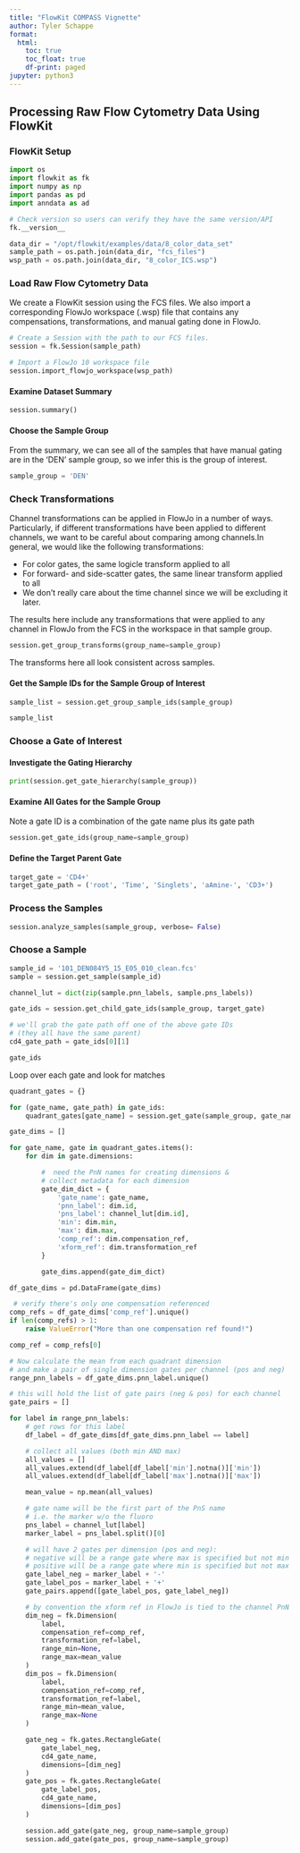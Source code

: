 ```yaml
---
title: "FlowKit COMPASS Vignette"
author: Tyler Schappe
format: 
  html:
    toc: true
    toc_float: true
    df-print: paged
jupyter: python3
---
```


## Processing Raw Flow Cytometry Data Using FlowKit

### FlowKit Setup

```python
import os
import flowkit as fk
import numpy as np
import pandas as pd
import anndata as ad

# Check version so users can verify they have the same version/API
fk.__version__
```


```python
data_dir = "/opt/flowkit/examples/data/8_color_data_set"
sample_path = os.path.join(data_dir, "fcs_files")
wsp_path = os.path.join(data_dir, "8_color_ICS.wsp")
```

### Load Raw Flow Cytometry Data

We create a FlowKit session using the FCS files. We also import a corresponding FlowJo workspace (.wsp) file that contains any compensations, transformations, and manual gating done in FlowJo.

```python
# Create a Session with the path to our FCS files. 
session = fk.Session(sample_path)

# Import a FlowJo 10 workspace file
session.import_flowjo_workspace(wsp_path)
```

#### Examine Dataset Summary

```python
session.summary()
```

#### Choose the Sample Group

From the summary, we can see all of the samples that have manual gating are in the 'DEN' sample group, so we infer this is the group of interest.

```python
sample_group = 'DEN'
```

### Check Transformations

Channel transformations can be applied in FlowJo in a number of ways. Particularly, if different transformations have been applied to different channels, we want to be careful about comparing among channels.In general, we would like the following transformations:

- For color gates, the same logicle transform applied to all
- For forward- and side-scatter gates, the same linear transform applied to all
- We don't really care about the time channel since we will be excluding it later. 

The results here include any transformations that were applied to any channel in FlowJo from the FCS in the workspace in that sample group.

```python
session.get_group_transforms(group_name=sample_group)
```

The transforms here all look consistent across samples.
 
#### Get the Sample IDs for the Sample Group of Interest

```python
sample_list = session.get_group_sample_ids(sample_group)

sample_list
```

### Choose a Gate of Interest

####  Investigate the Gating Hierarchy

```python
print(session.get_gate_hierarchy(sample_group))
```

####  Examine All Gates for the Sample Group

Note a gate ID is a combination of the gate name plus its gate path

```python
session.get_gate_ids(group_name=sample_group)
```

####  Define the Target Parent Gate

```python
target_gate = 'CD4+'
target_gate_path = ('root', 'Time', 'Singlets', 'aAmine-', 'CD3+')
```

###  Process the Samples

```python
session.analyze_samples(sample_group, verbose= False)
```

### Choose a Sample

```python
sample_id = '101_DEN084Y5_15_E05_010_clean.fcs'
sample = session.get_sample(sample_id)

channel_lut = dict(zip(sample.pnn_labels, sample.pns_labels))
```

```python
gate_ids = session.get_child_gate_ids(sample_group, target_gate)

# we'll grab the gate path off one of the above gate IDs
# (they all have the same parent)
cd4_gate_path = gate_ids[0][1]
```

```python
gate_ids
```


Loop over each gate and look for matches
```python
quadrant_gates = {}

for (gate_name, gate_path) in gate_ids:
    quadrant_gates[gate_name] = session.get_gate(sample_group, gate_name, gate_path)

```

```python
gate_dims = []

for gate_name, gate in quadrant_gates.items():
    for dim in gate.dimensions:

        #  need the PnN names for creating dimensions &
        # collect metadata for each dimension
        gate_dim_dict = {
            'gate_name': gate_name,
            'pnn_label': dim.id,
            'pns_label': channel_lut[dim.id],
            'min': dim.min,
            'max': dim.max,
            'comp_ref': dim.compensation_ref,
            'xform_ref': dim.transformation_ref
        }

        gate_dims.append(gate_dim_dict)

df_gate_dims = pd.DataFrame(gate_dims)
```

```python
 # verify there's only one compensation referenced
comp_refs = df_gate_dims['comp_ref'].unique()
if len(comp_refs) > 1:
    raise ValueError("More than one compensation ref found!")

comp_ref = comp_refs[0]
```

```python
# Now calculate the mean from each quadrant dimension
# and make a pair of single dimension gates per channel (pos and neg)
range_pnn_labels = df_gate_dims.pnn_label.unique()

# this will hold the list of gate pairs (neg & pos) for each channel
gate_pairs = []

for label in range_pnn_labels:
    # get rows for this label
    df_label = df_gate_dims[df_gate_dims.pnn_label == label]

    # collect all values (both min AND max)
    all_values = []
    all_values.extend(df_label[df_label['min'].notna()]['min'])
    all_values.extend(df_label[df_label['max'].notna()]['max'])

    mean_value = np.mean(all_values)

    # gate name will be the first part of the PnS name
    # i.e. the marker w/o the fluoro
    pns_label = channel_lut[label]
    marker_label = pns_label.split()[0]

    # will have 2 gates per dimension (pos and neg):
    # negative will be a range gate where max is specified but not min
    # positive will be a range gate where min is specified but not max
    gate_label_neg = marker_label + '-'
    gate_label_pos = marker_label + '+'
    gate_pairs.append([gate_label_pos, gate_label_neg])

    # by convention the xform ref in FlowJo is tied to the channel PnN name
    dim_neg = fk.Dimension(
        label,
        compensation_ref=comp_ref,
        transformation_ref=label,
        range_min=None,
        range_max=mean_value
    )
    dim_pos = fk.Dimension(
        label,
        compensation_ref=comp_ref,
        transformation_ref=label,
        range_min=mean_value,
        range_max=None
    )

    gate_neg = fk.gates.RectangleGate(
        gate_label_neg,
        cd4_gate_name,
        dimensions=[dim_neg]
    )
    gate_pos = fk.gates.RectangleGate(
        gate_label_pos,
        cd4_gate_name,
        dimensions=[dim_pos]
    )

    session.add_gate(gate_neg, group_name=sample_group)
    session.add_gate(gate_pos, group_name=sample_group)
```

